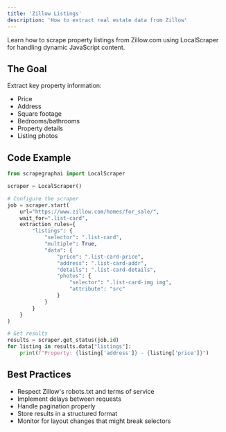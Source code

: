 ```yaml
---
title: 'Zillow Listings'
description: 'How to extract real estate data from Zillow'
---
```


Learn how to scrape property listings from Zillow.com using LocalScraper for handling dynamic JavaScript content.

## The Goal

Extract key property information:
- Price
- Address
- Square footage
- Bedrooms/bathrooms
- Property details
- Listing photos

## Code Example

```python
from scrapegraphai import LocalScraper

scraper = LocalScraper()

# Configure the scraper
job = scraper.start(
    url="https://www.zillow.com/homes/for_sale/",
    wait_for=".list-card",
    extraction_rules={
        "listings": {
            "selector": ".list-card",
            "multiple": True,
            "data": {
                "price": ".list-card-price",
                "address": ".list-card-addr",
                "details": ".list-card-details",
                "photos": {
                    "selector": ".list-card-img img",
                    "attribute": "src"
                }
            }
        }
    }
)

# Get results
results = scraper.get_status(job.id)
for listing in results.data["listings"]:
    print(f"Property: {listing['address']} - {listing['price']}")
```

## Best Practices

- Respect Zillow's robots.txt and terms of service
- Implement delays between requests
- Handle pagination properly
- Store results in a structured format
- Monitor for layout changes that might break selectors
